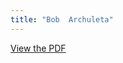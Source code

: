 ```yaml
---
title: "Bob  Archuleta"
---
```


[View the PDF](../files/pdfs/role_profiles/senators/district_30_profile.pdf)
